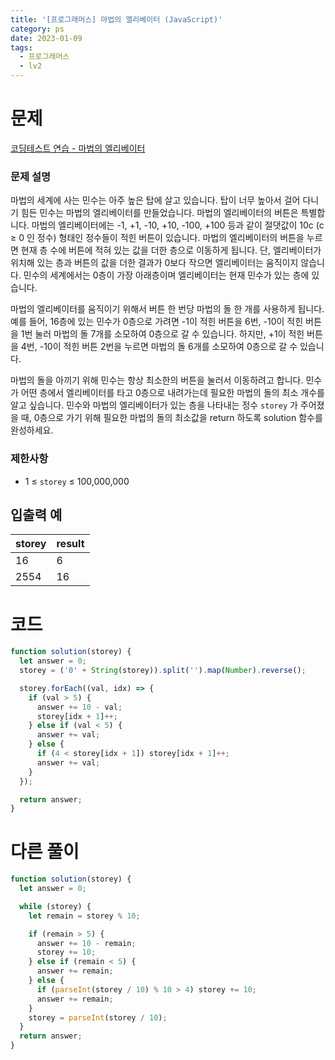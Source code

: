```yaml
---
title: '[프로그래머스] 마법의 엘리베이터 (JavaScript)'
category: ps
date: 2023-01-09
tags:
  - 프로그래머스
  - lv2
---
```


# 문제

[코딩테스트 연습 - 마법의 엘리베이터](https://school.programmers.co.kr/learn/courses/30/lessons/148653)

### 문제 설명

마법의 세계에 사는 민수는 아주 높은 탑에 살고 있습니다. 탑이 너무 높아서 걸어 다니기 힘든 민수는 마법의 엘리베이터를 만들었습니다. 마법의 엘리베이터의 버튼은 특별합니다. 마법의 엘리베이터에는 -1, +1, -10, +10, -100, +100 등과 같이 절댓값이 10c (c ≥ 0 인 정수) 형태인 정수들이 적힌 버튼이 있습니다. 마법의 엘리베이터의 버튼을 누르면 현재 층 수에 버튼에 적혀 있는 값을 더한 층으로 이동하게 됩니다. 단, 엘리베이터가 위치해 있는 층과 버튼의 값을 더한 결과가 0보다 작으면 엘리베이터는 움직이지 않습니다. 민수의 세계에서는 0층이 가장 아래층이며 엘리베이터는 현재 민수가 있는 층에 있습니다.

마법의 엘리베이터를 움직이기 위해서 버튼 한 번당 마법의 돌 한 개를 사용하게 됩니다.예를 들어, 16층에 있는 민수가 0층으로 가려면 -1이 적힌 버튼을 6번, -10이 적힌 버튼을 1번 눌러 마법의 돌 7개를 소모하여 0층으로 갈 수 있습니다. 하지만, +1이 적힌 버튼을 4번, -10이 적힌 버튼 2번을 누르면 마법의 돌 6개를 소모하여 0층으로 갈 수 있습니다.

마법의 돌을 아끼기 위해 민수는 항상 최소한의 버튼을 눌러서 이동하려고 합니다. 민수가 어떤 층에서 엘리베이터를 타고 0층으로 내려가는데 필요한 마법의 돌의 최소 개수를 알고 싶습니다. 민수와 마법의 엘리베이터가 있는 층을 나타내는 정수 `storey` 가 주어졌을 때, 0층으로 가기 위해 필요한 마법의 돌의 최소값을 return 하도록 solution 함수를 완성하세요.

### 제한사항

- 1 ≤ `storey` ≤ 100,000,000

## 입출력 예

| storey | result |
| ------ | ------ |
| 16     | 6      |
| 2554   | 16     |

# 코드

```jsx
function solution(storey) {
  let answer = 0;
  storey = ('0' + String(storey)).split('').map(Number).reverse();

  storey.forEach((val, idx) => {
    if (val > 5) {
      answer += 10 - val;
      storey[idx + 1]++;
    } else if (val < 5) {
      answer += val;
    } else {
      if (4 < storey[idx + 1]) storey[idx + 1]++;
      answer += val;
    }
  });

  return answer;
}
```

# 다른 풀이

```jsx
function solution(storey) {
  let answer = 0;

  while (storey) {
    let remain = storey % 10;

    if (remain > 5) {
      answer += 10 - remain;
      storey += 10;
    } else if (remain < 5) {
      answer += remain;
    } else {
      if (parseInt(storey / 10) % 10 > 4) storey += 10;
      answer += remain;
    }
    storey = parseInt(storey / 10);
  }
  return answer;
}
```
